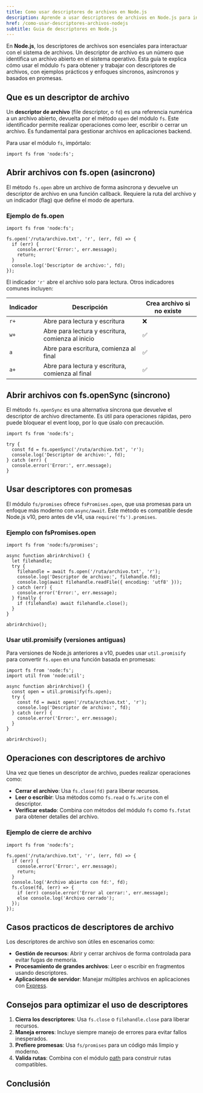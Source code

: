 ```yaml
---
title: Como usar descriptores de archivos en Node.js
description: Aprende a usar descriptores de archivos en Node.js para interactuar con el sistema de archivos
href: /como-usar-descriptores-archivos-nodejs
subtitle: Guia de descriptores en Node.js
---
```



En **Node.js**, los descriptores de archivos son esenciales para interactuar con el sistema de archivos. Un descriptor de archivo es un número que identifica un archivo abierto en el sistema operativo. Esta guía te explica cómo usar el módulo `fs` para obtener y trabajar con descriptores de archivos, con ejemplos prácticos y enfoques síncronos, asíncronos y basados en promesas.

## Que es un descriptor de archivo

Un **descriptor de archivo** (file descriptor, o `fd`) es una referencia numérica a un archivo abierto, devuelta por el método `open` del módulo `fs`. Este identificador permite realizar operaciones como leer, escribir o cerrar un archivo. Es fundamental para gestionar archivos en aplicaciones backend.

Para usar el módulo `fs`, impórtalo:

```go:js
import fs from 'node:fs';
```

## Abrir archivos con fs.open (asincrono)

El método `fs.open` abre un archivo de forma asíncrona y devuelve un descriptor de archivo en una función callback. Requiere la ruta del archivo y un indicador (flag) que define el modo de apertura.

### Ejemplo de fs.open

```go:js
import fs from 'node:fs';

fs.open('/ruta/archivo.txt', 'r', (err, fd) => {
  if (err) {
    console.error('Error:', err.message);
    return;
  }
  console.log('Descriptor de archivo:', fd);
});
```

El indicador `'r'` abre el archivo solo para lectura. Otros indicadores comunes incluyen:

| Indicador | Descripción | Crea archivo si no existe |
|-----------|-------------|--------------------------|
| `r+`      | Abre para lectura y escritura | ❌ |
| `w+`      | Abre para lectura y escritura, comienza al inicio | ✅ |
| `a`       | Abre para escritura, comienza al final | ✅ |
| `a+`      | Abre para lectura y escritura, comienza al final | ✅ |

## Abrir archivos con fs.openSync (sincrono)

El método `fs.openSync` es una alternativa síncrona que devuelve el descriptor de archivo directamente. Es útil para operaciones rápidas, pero puede bloquear el event loop, por lo que úsalo con precaución.

```go:js
import fs from 'node:fs';

try {
  const fd = fs.openSync('/ruta/archivo.txt', 'r');
  console.log('Descriptor de archivo:', fd);
} catch (err) {
  console.error('Error:', err.message);
}
```

## Usar descriptores con promesas

El módulo `fs/promises` ofrece `fsPromises.open`, que usa promesas para un enfoque más moderno con `async/await`. Este método es compatible desde Node.js v10, pero antes de v14, usa `require('fs').promises`.

### Ejemplo con fsPromises.open

```go:js
import fs from 'node:fs/promises';

async function abrirArchivo() {
  let filehandle;
  try {
    filehandle = await fs.open('/ruta/archivo.txt', 'r');
    console.log('Descriptor de archivo:', filehandle.fd);
    console.log(await filehandle.readFile({ encoding: 'utf8' }));
  } catch (err) {
    console.error('Error:', err.message);
  } finally {
    if (filehandle) await filehandle.close();
  }
}

abrirArchivo();
```

### Usar util.promisify (versiones antiguas)

Para versiones de Node.js anteriores a v10, puedes usar `util.promisify` para convertir `fs.open` en una función basada en promesas:

```go:js
import fs from 'node:fs';
import util from 'node:util';

async function abrirArchivo() {
  const open = util.promisify(fs.open);
  try {
    const fd = await open('/ruta/archivo.txt', 'r');
    console.log('Descriptor de archivo:', fd);
  } catch (err) {
    console.error('Error:', err.message);
  }
}

abrirArchivo();
```

## Operaciones con descriptores de archivo

Una vez que tienes un descriptor de archivo, puedes realizar operaciones como:

- **Cerrar el archivo**: Usa `fs.close(fd)` para liberar recursos.
- **Leer o escribir**: Usa métodos como `fs.read` o `fs.write` con el descriptor.
- **Verificar estado**: Combina con métodos del módulo `fs` como `fs.fstat` para obtener detalles del archivo.

### Ejemplo de cierre de archivo

```go:js
import fs from 'node:fs';

fs.open('/ruta/archivo.txt', 'r', (err, fd) => {
  if (err) {
    console.error('Error:', err.message);
    return;
  }
  console.log('Archivo abierto con fd:', fd);
  fs.close(fd, (err) => {
    if (err) console.error('Error al cerrar:', err.message);
    else console.log('Archivo cerrado');
  });
});
```

## Casos practicos de descriptores de archivo

Los descriptores de archivo son útiles en escenarios como:

- **Gestión de recursos**: Abrir y cerrar archivos de forma controlada para evitar fugas de memoria.
- **Procesamiento de grandes archivos**: Leer o escribir en fragmentos usando descriptores.
- **Aplicaciones de servidor**: Manejar múltiples archivos en aplicaciones con [Express](https://expressjs.com/es/).

## Consejos para optimizar el uso de descriptores

1. **Cierra los descriptores**: Usa `fs.close` o `filehandle.close` para liberar recursos.
2. **Maneja errores**: Incluye siempre manejo de errores para evitar fallos inesperados.
3. **Prefiere promesas**: Usa `fs/promises` para un código más limpio y moderno.
4. **Valida rutas**: Combina con el módulo [path](https://nodejs.org/api/path.html) para construir rutas compatibles.

## Conclusión
